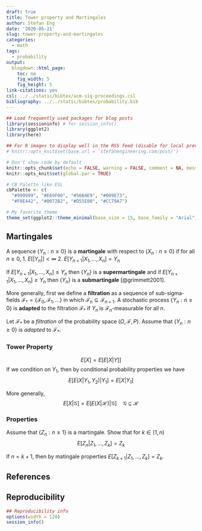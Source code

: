 ```yaml
---
draft: true
title: Tower property and Martingales
author: Stefan Eng
date: '2020-05-21'
slug: tower-property-and-martingales
categories:
  - math
tags:
  - probability
output:
  blogdown::html_page:
    toc: no
    fig_width: 5
    fig_height: 5
link-citations: yes
csl: ../../static/bibtex/acm-sig-proceedings.csl
bibliography: ../../static/bibtex/probability.bib
---
```



```r
## Load frequently used packages for blog posts
library(sessioninfo) # for session_info()
library(ggplot2)
library(here)

## For R images to display well in the RSS feed (disable for local preview)
# knitr::opts_knit$set(base.url = 'stefanengineering.com/post/')

# Don't show code by default
knitr::opts_chunk$set(echo = FALSE, warning = FALSE, comment = NA, message = FALSE)
knitr::opts_knit$set(global.par = TRUE)

# CB Palette like ESL
cbPalette <- c(
  "#999999", "#E69F00", "#56B4E9", "#009E73",
  "#F0E442", "#0072B2", "#D55E00", "#CC79A7")

# My favorite theme
theme_set(ggplot2::theme_minimal(base_size = 15, base_family = "Arial"))
```

## Martingales

A sequence $\{Y_n : n \geq 0\}$ is a **martingale** with respect to $\{X_n : n \geq 0\}$ if for all $n \geq 0$,
  1. $E[|Y_n|] < \infty$
  2. $E[Y_{n + 1} | X_1, \ldots, X_n] = Y_n$
  
If $E[Y_{n + 1} | X_1, \ldots, X_n] \leq Y_n$ then $\{Y_n\}$ is a **supermartingale** and if $E[Y_{n + 1} | X_1, \ldots, X_n] \geq Y_n$ then $\{Y_n\}$ is a **submartingale** [@grimmett2001].


More generally, first we define a **filtration** as a sequence of sub-sigma-fields $\mathcal F_* = \{\mathcal F_0, \mathcal F_1, \ldots\}$ in which $\mathcal F_n \subseteq \mathcal F_{n + 1}$.
A stochastic process $\{Y_n : n \geq 0\}$ is **adapted** to the filtration $\mathcal F_*$ if $Y_n$ is $\mathcal F_n$-measurable for all $n$.

Let $\mathcal F_*$ be a _filtration_ of the probability space $(\Omega, \mathcal F, P)$.
Assume that $\{Y_n : n \geq 0\}$ is _adapted_ to $\mathcal F_*$.

### Tower Property
$$
E[X] = E[E[X|Y]]
$$
If we condition on $Y_1$, then by conditional probability properties we have
$$
E[E(X | Y_1, Y_2) | Y_1] = E[X | Y_1]
$$

More generally,
$$
E[X|\mathcal G] = E[E(X | \mathcal H) | \mathcal G] \quad \mathcal G \subseteq \mathcal H
$$

### Properties

Assume that $\{Z_n : n \geq 1 \}$ is a martingale.
Show that for $k \in [1, n)$
$$
E[Z_n | Z_1, \ldots, Z_k] = Z_k
$$

If $n = k + 1$, then by matingale properties $E[Z_{k + 1} | Z_1, \ldots, Z_k] = Z_k$.



## References

## Reproducibility

```r
## Reproducibility info
options(width = 120)
session_info()
```

